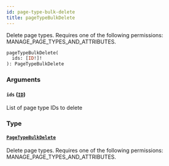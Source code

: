 ```yaml
---
id: page-type-bulk-delete
title: pageTypeBulkDelete
---
```


Delete page types. Requires one of the following permissions: MANAGE_PAGE_TYPES_AND_ATTRIBUTES.

```graphql
pageTypeBulkDelete(
  ids: [ID!]!
): PageTypeBulkDelete
```

### Arguments

#### `ids` ([`ID`](../../../developer/api-reference/scalars/id))

List of page type IDs to delete

### Type

#### [`PageTypeBulkDelete`](../../../developer/api-reference/objects/page-type-bulk-delete)

Delete page types. Requires one of the following permissions: MANAGE_PAGE_TYPES_AND_ATTRIBUTES.
